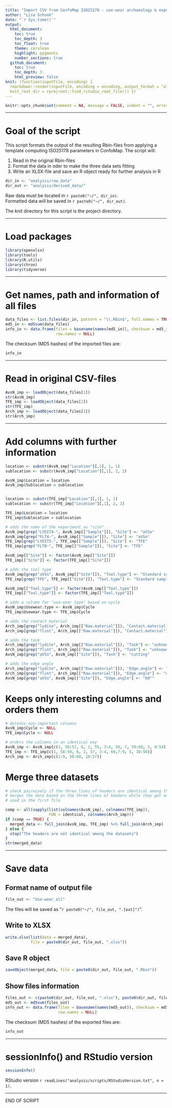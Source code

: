 ```yaml
---
title: "Import CSV from ConfoMap ISO25178 - use-wear archaeology & experiments"
author: "Lisa Schunk"
date: "`r Sys.time()`"
output:
  html_document:
    toc: true
    toc_depth: 3
    toc_float: true
    theme: cerulean
    highlight: pygments
    number_sections: true
  github_document: 
    toc: true
    toc_depth: 3
    html_preview: false
knit: (function(inputFile, encoding) {
  rmarkdown::render(inputFile, encoding = encoding, output_format = "all", 
  knit_root_dir = rprojroot::find_rstudio_root_file()) })
---
```



```r
knitr::opts_chunk$set(comment = NA, message = FALSE, indent = "", error = TRUE)
```

---


# Goal of the script
This script formats the output of the resulting Rbin-files from applying a template
computing ISO25178 parameters in ConfoMap.
The script will:

1. Read in the original Rbin-files
2. Format the data in oder to make the three data sets fitting  
3. Write an XLSX-file and save an R object ready for further analysis in R 

```r
dir_in <- "analysis/raw_data"
dir_out <- "analysis/derived_data/"
```

Raw data must be located in `r paste0("~/", dir_in)`.  
Formatted data will be saved in `r paste0("~/", dir_out)`.

The knit directory for this script is the project directory.

---


# Load packages
```r
library(openxlsx)
library(tools)
library(R.utils)
library(chron)
library(tidyverse)
```


---


# Get names, path and information of all files 
```r
data_files <- list.files(dir_in, pattern = "\\.Rbin$", full.names = TRUE)
md5_in <- md5sum(data_files)
info_in <- data.frame(files = basename(names(md5_in)), checksum = md5_in, 
                      row.names = NULL)
```

The checksum (MD5 hashes) of the imported files are:  
```r
info_in
```


---


# Read in original CSV-files
```r
AvsN_imp <- loadObject(data_files[1])
str(AvsN_imp)
TFE_imp <- loadObject(data_files[2])
str(TFE_imp)
Arch_imp <- loadObject(data_files[3])
str(Arch_imp)

```


---

# Add columns with further information 
```r

location <- substr(AvsN_imp["Location"][,1], 1, 1)
sublocation <- substr(AvsN_imp["Location"][,1], 2, 2)

AvsN_imp$Location = location
AvsN_imp$Sublocation = sublocation


location <- substr(TFE_imp["Location"][,1], 1, 1)
sublocation <- substr(TFE_imp["Location"][,1], 2, 2)

TFE_imp$Location = location
TFE_imp$Sublocation = sublocation

# adds the name of the experiment as "site"
AvsN_imp[grep("LYDIT4-", AvsN_imp[["Sample"]]), "Site"] <- "aVSn"
AvsN_imp[grep("FLT4-", AvsN_imp[["Sample"]]), "Site"] <- "aVSn"
TFE_imp[grep("LYDIT5-", TFE_imp[["Sample"]]), "Site"] <- "TFE"
TFE_imp[grep("FLT8-", TFE_imp[["Sample"]]), "Site"] <- "TFE"

AvsN_imp[["Site"]] <- factor(AvsN_imp[["Site"]])
TFE_imp[["Site"]] <- factor(TFE_imp[["Site"]])

# adds the tool type 
AvsN_imp[grep("aVSn", AvsN_imp[["Site"]]), "Tool.type"] <- "Standard sample"
TFE_imp[grep("TFE", TFE_imp[["Site"]]), "Tool.type"] <- "Standard sample"

AvsN_imp[["Tool.type"]] <- factor(AvsN_imp[["Tool.type"]])
TFE_imp[["Tool.type"]] <- factor(TFE_imp[["Tool.type"]])

# adds a column for "use-wear type" based on cycle
AvsN_imp$Usewear.type <- AvsN_imp$Cycle
TFE_imp$Usewear.type <- TFE_imp$Cycle

# adds the contact material 
Arch_imp[grep("lydite", Arch_imp[["Raw.material"]]), "Contact.material"] <- "unknown"
Arch_imp[grep("flint", Arch_imp[["Raw.material"]]), "Contact.material"] <- "unknown"

# adds the task 
Arch_imp[grep("lydite", Arch_imp[["Raw.material"]]), "Task"] <- "unknown"
Arch_imp[grep("flint", Arch_imp[["Raw.material"]]), "Task"] <- "unknown"
AvsN_imp[grep("aVSn", AvsN_imp[["Site"]]), "Task"] <- "cutting"

# adds the edge angle 
Arch_imp[grep("lydite", Arch_imp[["Raw.material"]]), "Edge.angle"] <- "unknown"
Arch_imp[grep("flint", Arch_imp[["Raw.material"]]), "Edge.angle"] <- "unknown"
AvsN_imp[grep("aVSn", AvsN_imp[["Site"]]), "Edge.angle"] <- "60°"

```

# Keeps only interesting columns and orders them  
```r
# deletes non-important columns 
AvsN_imp$Cycle <- NULL
TFE_imp$Cycle <- NULL

# orders the columns in an identical way
AvsN_imp <- AvsN_imp[c(1, 56:57, 6, 2, 55, 3:4, 58, 7, 59:60, 5, 8:54)]
TFE_imp <- TFE_imp[c(1, 58:59, 6, 2, 57, 3:4, 60,7:9, 5, 10:56)]
Arch_imp <- Arch_imp[c(1:9, 58:60, 10:57)]

```


# Merge three datasets
```r
# check pairwisely if the three lines of headers are identical among the datasets
# merges the data based on the three lines of headers while they get only 
# used in the first file 

comp <- all(sapply(list(colnames(AvsN_imp), colnames(TFE_imp)), 
                   FUN = identical, colnames(Arch_imp)))
if (comp == TRUE) {
  merged_data <- full_join(AvsN_imp, TFE_imp) %>% full_join(Arch_imp)
} else {
  stop("The headers are not identical among the datasets")
}
str(merged_data)
```


---


# Save data
## Format name of output file
```r
file_out <- "Use-wear_all"
```
The files will be saved as "`r paste0("~/", file_out, ".[ext]")`".


## Write to XLSX
```r
write.xlsx(list(data = merged_data), 
           file = paste0(dir_out, file_out, ".xlsx"))
```


## Save R object
```r
saveObject(merged_data, file = paste0(dir_out, file_out, ".Rbin"))
```


## Show files information
```r
files_out <- c(paste0(dir_out, file_out, ".xlsx"), paste0(dir_out, file_out, ".Rbin"))
md5_out <- md5sum(files_out)
info_out <- data.frame(files = basename(names(md5_out)), checksum = md5_out, 
                       row.names = NULL)
```


The checksum (MD5 hashes) of the exported files are:  
```r
info_out
```


---

# sessionInfo() and RStudio version

```r
sessionInfo()
```

RStudio version `r readLines("analysis/scripts/RStudioVersion.txt", n = 1)`.


---


END OF SCRIPT







